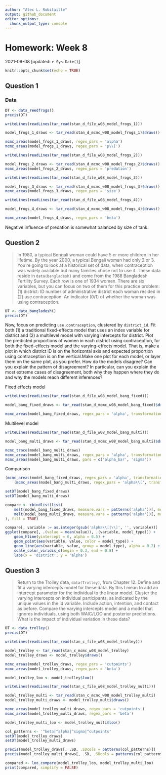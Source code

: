 ```yaml
---
author: "Alec L. Robitaille"
output: github_document
editor_options: 
  chunk_output_type: console
---
```


# Homework: Week 8
2021-09-08 [updated: `r Sys.Date()`]

```r
knitr::opts_chunk$set(echo = TRUE)
```


## Question 1

### Data
```r
DT <- data_reedfrogs()
precis(DT)
```


```r
writeLines(readLines(tar_read(stan_d_file_w08_model_frogs_1)))
```

```r
model_frogs_1_draws <- tar_read(stan_d_mcmc_w08_model_frogs_1)$draws()

mcmc_areas(model_frogs_1_draws, regex_pars = 'alpha')
mcmc_areas(model_frogs_1_draws, regex_pars = 'p\\[')
```

```r
writeLines(readLines(tar_read(stan_d_file_w08_model_frogs_2)))
```

```r
model_frogs_2_draws <- tar_read(stan_d_mcmc_w08_model_frogs_2)$draws()
mcmc_areas(model_frogs_2_draws, regex_pars = 'predation')
```

```r
writeLines(readLines(tar_read(stan_d_file_w08_model_frogs_3)))
```

```r
model_frogs_3_draws <- tar_read(stan_d_mcmc_w08_model_frogs_3)$draws()
mcmc_areas(model_frogs_3_draws, regex_pars = 'size')
```


```r
writeLines(readLines(tar_read(stan_d_file_w08_model_frogs_4)))
```

```r
model_frogs_4_draws <- tar_read(stan_d_mcmc_w08_model_frogs_4)$draws()

mcmc_areas(model_frogs_4_draws, regex_pars = 'beta')
```

Negative influence of predation is somewhat balanced by size of tank. 


<!-- TODO use AIC -->


## Question 2

> In 1980, a typical Bengali woman could have 5 or more children in her
lifetime. By the year 2000, a typical Bengali woman had only 2 or 3. You’re
going to look at a historical set of data, when contraception was widely
available but many families chose not to use it. These data reside in
`data(bangladesh)` and come from the 1988 Bangladesh Fertility Survey. Each row
is one of 1934 women. There are six variables, but you can focus on two of them
for this practice problem: (1) district: ID number of administrative district
each woman resided in (2) use.contraception: An indicator (0/1) of whether the
woman was using contraception. 

```r
DT <- data_bangladesh()
precis(DT)
```

Now, focus on predicting `use.contraception`, clustered by `district_id`. Fit
both (1) a traditional fixed-effects model that uses an index variable for
district and (2) a multilevel model with varying intercepts for district. Plot
the predicted proportions of women in each district using contraception, for
both the fixed-effects model and the varying-effects model. That is, make a plot
in which district ID is on the horizontal axis and expected proportion using
contraception is on the vertical.Make one plot for each model, or layer them on
the same plot, as you prefer. How do the models disagree? Can you explain the
pattern of disagreement? In particular, can you explain the most extreme cases
of disagreement, both why they happen where they do and why the models reach
different inferences?


Fixed effects model

```r
writeLines(readLines(tar_read(stan_d_file_w08_model_bang_fixed)))
```

```r
model_bang_fixed_draws <- tar_read(stan_d_mcmc_w08_model_bang_fixed)$draws()

mcmc_areas(model_bang_fixed_draws, regex_pars = 'alpha', transformations = inv.logit)
```

Multilevel  model

```r
writeLines(readLines(tar_read(stan_d_file_w08_model_bang_multi)))
```

```r
model_bang_multi_draws <- tar_read(stan_d_mcmc_w08_model_bang_multi)$draws()

mcmc_trace(model_bang_multi_draws)
mcmc_areas(model_bang_multi_draws, regex_pars = 'alpha', transformations = inv.logit)
mcmc_areas(model_bang_multi_draws, pars = c('alpha_bar', 'sigma'))
```


Comparison

```r
(mcmc_areas(model_bang_fixed_draws, regex_pars = 'alpha', transformations = inv.logit) + labs(title = 'fixed')) + 
	(mcmc_areas(model_bang_multi_draws, regex_pars = 'alpha\\[', transformations = inv.logit) + labs(title = 'multilevel'))

setDT(model_bang_fixed_draws)
setDT(model_bang_multi_draws)

compare <- rbindlist(list(
	melt(model_bang_fixed_draws, measure.vars = patterns('alpha'))[, model_type := 'fixed'],
	melt(model_bang_multi_draws, measure.vars = patterns('alpha'))[, model_type := 'multilevel']
), fill = TRUE)

compare[, variable := as.integer(gsub('alpha\\[|\\]', '', variable))]
ggplot(compare[, .(value = mean(value)), .(variable, model_type)]) + 
	geom_hline(yintercept = 0, alpha = 0.5) + 
	geom_point(aes(variable, value, color = model_type)) +
	geom_line(aes(variable, value, group = model_type), alpha = 0.2) +
	scale_color_viridis_d(begin = 0.3, end = 0.8) + 
	labs(x = 'district', y = 'alpha')
```



## Question 3

> Return to the Trolley data, `data(Trolley)`, from Chapter 12. Define and fit a
varying intercepts model for these data. By this I mean to add an intercept
parameter for the individual to the linear model. Cluster the varying intercepts
on individual participants, as indicated by the unique values in the id
variable. Include action, intention, and contact as before. Compare the varying
intercepts model and a model that ignores individuals, using both WAIC/LOO and
posterior predictions. What is the impact of individual variation in these data?

```r
DT <- data_trolley()
precis(DT)
```

```r
writeLines(readLines(tar_read(stan_c_file_w08_model_trolley)))
```

```r
model_trolley <- tar_read(stan_c_mcmc_w08_model_trolley)
model_trolley_draws <- model_trolley$draws()

mcmc_areas(model_trolley_draws, regex_pars = 'cutpoints')
mcmc_areas(model_trolley_draws, regex_pars = 'beta')

model_trolley_loo <- model_trolley$loo()
```



```r
writeLines(readLines(tar_read(stan_c_file_w08_model_trolley_multi)))
```

```r
model_trolley_multi <- tar_read(stan_c_mcmc_w08_model_trolley_multi)
model_trolley_multi_draws <- model_trolley_multi$draws()

mcmc_areas(model_trolley_multi_draws, regex_pars = 'cutpoints')
mcmc_areas(model_trolley_multi_draws, regex_pars = 'beta')

model_trolley_multi_loo <- model_trolley_multi$loo()
```

```r
col_patterns <- '^beta|^alpha|^sigma|^cutpoints'
setDT(model_trolley_draws)
setDT(model_trolley_multi_draws)

precis(model_trolley_draws[, .SD, .SDcols = patterns(col_patterns)])
precis(model_trolley_multi_draws[, .SD, .SDcols = patterns(col_patterns)])

compared <- loo_compare(model_trolley_loo, model_trolley_multi_loo)
print(compared, simplify = FALSE)
```
